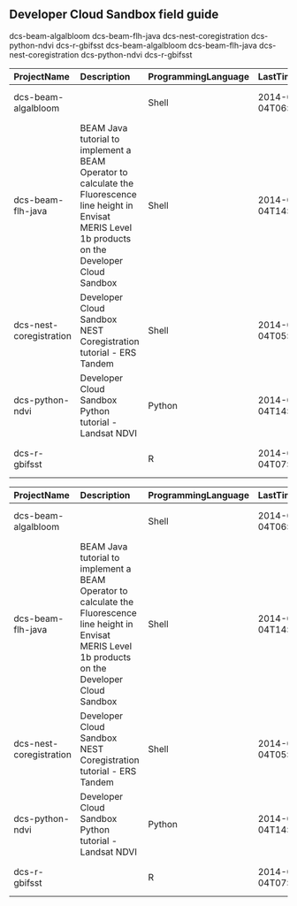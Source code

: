## Developer Cloud Sandbox field guide
dcs-beam-algalbloom
dcs-beam-flh-java
dcs-nest-coregistration
dcs-python-ndvi
dcs-r-gbifsst
dcs-beam-algalbloom
dcs-beam-flh-java
dcs-nest-coregistration
dcs-python-ndvi
dcs-r-gbifsst
<table>
 <thead>
  <tr>
   <th align="left"> ProjectName </th>
   <th align="left"> Description </th>
   <th align="left"> ProgrammingLanguage </th>
   <th align="left"> LastTimeUpdate </th>
   <th align="left"> CreationTimeDate </th>
   <th align="left"> Chapter </th>
   <th align="left"> ProjectFullName </th>
   <th align="right"> Forks </th>
   <th align="right"> Stars </th>
  </tr>
 </thead>
<tbody>
  <tr>
   <td align="left"> dcs-beam-algalbloom </td>
   <td align="left">  </td>
   <td align="left"> Shell </td>
   <td align="left"> 2014-09-04T06:13:09Z </td>
   <td align="left"> 2014-06-19T12:32:36Z </td>
   <td align="left"> DCS Field Guide </td>
   <td align="left"> Terradue/dcs-beam-algalbloom </td>
   <td align="right"> 2 </td>
   <td align="right"> 1 </td>
  </tr>
  <tr>
   <td align="left"> dcs-beam-flh-java </td>
   <td align="left"> BEAM Java tutorial to implement a BEAM Operator to calculate the Fluorescence line height in Envisat MERIS Level 1b products on the Developer Cloud Sandbox </td>
   <td align="left"> Shell </td>
   <td align="left"> 2014-09-04T14:22:52Z </td>
   <td align="left"> 2014-05-07T14:37:46Z </td>
   <td align="left"> DCS Field Guide </td>
   <td align="left"> Terradue/dcs-beam-flh-java </td>
   <td align="right"> 0 </td>
   <td align="right"> 0 </td>
  </tr>
  <tr>
   <td align="left"> dcs-nest-coregistration </td>
   <td align="left"> Developer Cloud Sandbox NEST Coregistration tutorial - ERS Tandem </td>
   <td align="left"> Shell </td>
   <td align="left"> 2014-09-04T05:58:25Z </td>
   <td align="left"> 2014-07-01T06:41:00Z </td>
   <td align="left"> DCS Field Guide </td>
   <td align="left"> Terradue/dcs-nest-coregistration </td>
   <td align="right"> 0 </td>
   <td align="right"> 1 </td>
  </tr>
  <tr>
   <td align="left"> dcs-python-ndvi </td>
   <td align="left"> Developer Cloud Sandbox Python tutorial - Landsat NDVI </td>
   <td align="left"> Python </td>
   <td align="left"> 2014-09-04T14:22:30Z </td>
   <td align="left"> 2014-06-17T11:08:49Z </td>
   <td align="left"> DCS Field Guide </td>
   <td align="left"> Terradue/dcs-python-ndvi </td>
   <td align="right"> 0 </td>
   <td align="right"> 0 </td>
  </tr>
  <tr>
   <td align="left"> dcs-r-gbifsst </td>
   <td align="left">  </td>
   <td align="left"> R </td>
   <td align="left"> 2014-09-04T07:40:19Z </td>
   <td align="left"> 2014-06-20T07:11:11Z </td>
   <td align="left"> DCS Field Guide </td>
   <td align="left"> Terradue/dcs-r-gbifsst </td>
   <td align="right"> 0 </td>
   <td align="right"> 0 </td>
  </tr>
</tbody>
</table>
<table>
 <thead>
  <tr>
   <th align="left"> ProjectName </th>
   <th align="left"> Description </th>
   <th align="left"> ProgrammingLanguage </th>
   <th align="left"> LastTimeUpdate </th>
   <th align="left"> CreationTimeDate </th>
   <th align="left"> Chapter </th>
   <th align="left"> ProjectFullName </th>
   <th align="right"> Forks </th>
   <th align="right"> Stars </th>
  </tr>
 </thead>
<tbody>
  <tr>
   <td align="left"> dcs-beam-algalbloom </td>
   <td align="left">  </td>
   <td align="left"> Shell </td>
   <td align="left"> 2014-09-04T06:13:09Z </td>
   <td align="left"> 2014-06-19T12:32:36Z </td>
   <td align="left"> DCS Field Guide </td>
   <td align="left"> Terradue/dcs-beam-algalbloom </td>
   <td align="right"> 2 </td>
   <td align="right"> 1 </td>
  </tr>
  <tr>
   <td align="left"> dcs-beam-flh-java </td>
   <td align="left"> BEAM Java tutorial to implement a BEAM Operator to calculate the Fluorescence line height in Envisat MERIS Level 1b products on the Developer Cloud Sandbox </td>
   <td align="left"> Shell </td>
   <td align="left"> 2014-09-04T14:22:52Z </td>
   <td align="left"> 2014-05-07T14:37:46Z </td>
   <td align="left"> DCS Field Guide </td>
   <td align="left"> Terradue/dcs-beam-flh-java </td>
   <td align="right"> 0 </td>
   <td align="right"> 0 </td>
  </tr>
  <tr>
   <td align="left"> dcs-nest-coregistration </td>
   <td align="left"> Developer Cloud Sandbox NEST Coregistration tutorial - ERS Tandem </td>
   <td align="left"> Shell </td>
   <td align="left"> 2014-09-04T05:58:25Z </td>
   <td align="left"> 2014-07-01T06:41:00Z </td>
   <td align="left"> DCS Field Guide </td>
   <td align="left"> Terradue/dcs-nest-coregistration </td>
   <td align="right"> 0 </td>
   <td align="right"> 1 </td>
  </tr>
  <tr>
   <td align="left"> dcs-python-ndvi </td>
   <td align="left"> Developer Cloud Sandbox Python tutorial - Landsat NDVI </td>
   <td align="left"> Python </td>
   <td align="left"> 2014-09-04T14:22:30Z </td>
   <td align="left"> 2014-06-17T11:08:49Z </td>
   <td align="left"> DCS Field Guide </td>
   <td align="left"> Terradue/dcs-python-ndvi </td>
   <td align="right"> 0 </td>
   <td align="right"> 0 </td>
  </tr>
  <tr>
   <td align="left"> dcs-r-gbifsst </td>
   <td align="left">  </td>
   <td align="left"> R </td>
   <td align="left"> 2014-09-04T07:40:19Z </td>
   <td align="left"> 2014-06-20T07:11:11Z </td>
   <td align="left"> DCS Field Guide </td>
   <td align="left"> Terradue/dcs-r-gbifsst </td>
   <td align="right"> 0 </td>
   <td align="right"> 0 </td>
  </tr>
</tbody>
</table>
